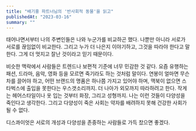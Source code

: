 ```yaml
---
title: "배기홍 파트너님의 '반사회적 동물'을 읽고"
publishedAt: "2023-03-16"
summary: ""
---
```


태어나면서부터 나의 주변인들은 나와 누군가를 비교하곤 했다. 나뿐만 아니라 서로가 서로를 끊임없이 비교한다. 그리고 누가 더 나은지 이야기하고, 그것을 따라야 한다고 말한다. 그게 더 멋지고 잘난 것이라고 믿기 때문이다.

비슷한 맥락에서 사람들은 트렌드나 보편적 기준에 너무 민감한 것 같다. 요즘 유행하는 패션, 드라마, 음악, 영화 등을 모르면 죽기라도 하는 것처럼 말이다. 연봉이 얼마면 무슨 차를 끌어야 하고, 어떤 브랜드의 명품은 하나쯤 가지고 있어야 하며, 맥북이 없으면 스타벅스에 출입을 못한다는 우스갯소리까지. 더 나아가 외모까지 따라하려고 한다. 작게는 헤어스타일이나 옷 입는 것부터 화장, 그리고 성형까지. 나는 이런 것들이 다양성을 죽인다고 생각한다. 그리고 다양성이 죽은 사회는 약자를 배려하지 못해 건강한 사회가 될 수 없다.

디스콰이엇은 서로의 개성과 다양성을 존중하는 사람들로 가득 찼으면 좋겠다.
